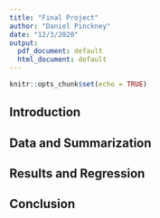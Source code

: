 ```yaml
---
title: "Final Project"
author: "Daniel Pinckney"
date: "12/3/2020"
output:
  pdf_document: default
  html_document: default
---
```


```r
knitr::opts_chunk$set(echo = TRUE)
```

## Introduction

## Data and Summarization

## Results and Regression

## Conclusion